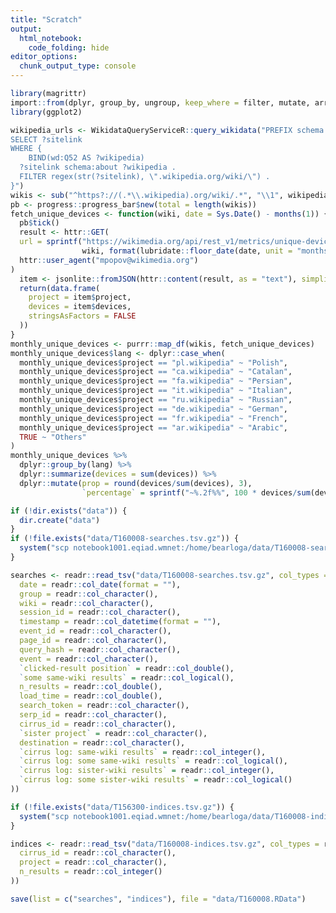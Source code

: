 ```yaml
---
title: "Scratch"
output: 
  html_notebook: 
    code_folding: hide
editor_options: 
  chunk_output_type: console
---
```


```r
library(magrittr)
import::from(dplyr, group_by, ungroup, keep_where = filter, mutate, arrange, select, transmute, left_join, summarize, bind_rows, case_when, if_else, rename)
library(ggplot2)
```

```r
wikipedia_urls <- WikidataQueryServiceR::query_wikidata("PREFIX schema: <http://schema.org/>
SELECT ?sitelink
WHERE {
	BIND(wd:Q52 AS ?wikipedia)
  ?sitelink schema:about ?wikipedia .
  FILTER regex(str(?sitelink), \".wikipedia.org/wiki/\") .
}")
wikis <- sub("^https?://(.*\\.wikipedia).org/wiki/.*", "\\1", wikipedia_urls$sitelink)
pb <- progress::progress_bar$new(total = length(wikis))
fetch_unique_devices <- function(wiki, date = Sys.Date() - months(1)) {
  pb$tick()
  result <- httr::GET(
  url = sprintf("https://wikimedia.org/api/rest_v1/metrics/unique-devices/%s/desktop-site/monthly/%s/%s",
                wiki, format(lubridate::floor_date(date, unit = "months"), "%Y%m%d"), format(date, "%Y%m%d")),
  httr::user_agent("mpopov@wikimedia.org")
)
  item <- jsonlite::fromJSON(httr::content(result, as = "text"), simplifyVector = FALSE)$items[[1]]
  return(data.frame(
    project = item$project,
    devices = item$devices,
    stringsAsFactors = FALSE
  ))
}
monthly_unique_devices <- purrr::map_df(wikis, fetch_unique_devices)
monthly_unique_devices$lang <- dplyr::case_when(
  monthly_unique_devices$project == "pl.wikipedia" ~ "Polish",
  monthly_unique_devices$project == "ca.wikipedia" ~ "Catalan",
  monthly_unique_devices$project == "fa.wikipedia" ~ "Persian",
  monthly_unique_devices$project == "it.wikipedia" ~ "Italian",
  monthly_unique_devices$project == "ru.wikipedia" ~ "Russian",
  monthly_unique_devices$project == "de.wikipedia" ~ "German",
  monthly_unique_devices$project == "fr.wikipedia" ~ "French",
  monthly_unique_devices$project == "ar.wikipedia" ~ "Arabic",
  TRUE ~ "Others"
)
monthly_unique_devices %>%
  dplyr::group_by(lang) %>%
  dplyr::summarize(devices = sum(devices)) %>%
  dplyr::mutate(prop = round(devices/sum(devices), 3),
                `percentage` = sprintf("~%.2f%%", 100 * devices/sum(devices)))
```

```r
if (!dir.exists("data")) {
  dir.create("data")
}
if (!file.exists("data/T160008-searches.tsv.gz")) {
  system("scp notebook1001.eqiad.wmnet:/home/bearloga/data/T160008-searches.tsv.gz data/")
}

searches <- readr::read_tsv("data/T160008-searches.tsv.gz", col_types = readr::cols(
  date = readr::col_date(format = ""),
  group = readr::col_character(),
  wiki = readr::col_character(),
  session_id = readr::col_character(),
  timestamp = readr::col_datetime(format = ""),
  event_id = readr::col_character(),
  page_id = readr::col_character(),
  query_hash = readr::col_character(),
  event = readr::col_character(),
  `clicked-result position` = readr::col_double(),
  `some same-wiki results` = readr::col_logical(),
  n_results = readr::col_double(),
  load_time = readr::col_double(),
  search_token = readr::col_character(),
  serp_id = readr::col_character(),
  cirrus_id = readr::col_character(),
  `sister project` = readr::col_character(),
  destination = readr::col_character(),
  `cirrus log: same-wiki results` = readr::col_integer(),
  `cirrus log: some same-wiki results` = readr::col_logical(),
  `cirrus log: sister-wiki results` = readr::col_integer(),
  `cirrus log: some sister-wiki results` = readr::col_logical()
))

if (!file.exists("data/T156300-indices.tsv.gz")) {
  system("scp notebook1001.eqiad.wmnet:/home/bearloga/data/T160008-indices.tsv.gz data/")
}

indices <- readr::read_tsv("data/T160008-indices.tsv.gz", col_types = readr::cols(
  cirrus_id = readr::col_character(),
  project = readr::col_character(),
  n_results = readr::col_integer()
))
```

```r
save(list = c("searches", "indices"), file = "data/T160008.RData")
```

